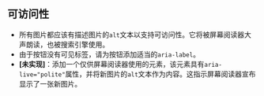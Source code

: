 ## 可访问性

* 所有图片都应该有描述图片的`alt`文本以支持可访问性。它将被屏幕阅读器大声朗读，也被搜索引擎使用。
* 由于按钮没有可见标签，请为按钮添加适当的`aria-label`。
* **[未实现]**：添加一个仅供屏幕阅读器使用的元素，该元素具有`aria-live="polite"`属性，并将新图片的`alt`文本作为内容。这指示屏幕阅读器宣布显示了一张新图片。
